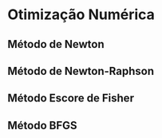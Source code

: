 # Otimização Numérica

## Método de Newton

## Método de Newton-Raphson

## Método Escore de Fisher

## Método BFGS
